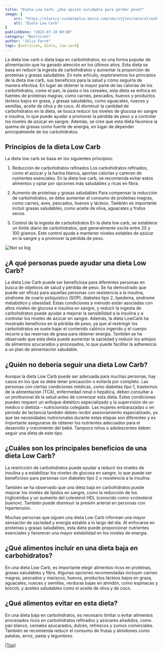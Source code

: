 ```yaml
---
title: "Dieta Low Carb: ¿Una opción saludable para perder peso?"
image: {
    src: "https://statics-cuidateplus.marca.com/cms/styles/natural/azblob/dieta-facil_0.jpg.webp?itok=r-q1Kx-0",
    alt: "Dieta Low Carb"
}
publishDate: "2023-07-10 00:00"
category: "Nutrición"
author: "Júlia Farré"
tags: [nutrición, dieta, low-carb]
---
```



La dieta low carb o dieta baja en carbohidratos, es una forma popular de alimentación que ha ganado atención en los últimos años. Esta dieta se basa en reducir la ingesta de carbohidratos y aumentar la proporción de proteínas y grasas saludables. En este artículo, exploraremos los principios de la dieta low carb, sus beneficios para la salud y cómo seguirla de manera efectiva. En lugar de obtener la mayor parte de las calorías de los carbohidratos, como el pan, la pasta o los cereales, esta dieta se enfoca en fuentes de proteínas magras, como carnes, pescados, huevos y productos lácteos bajos en grasa, y grasas saludables, como aguacates, nueces y semillas, aceite de oliva y de coco. Al disminuir la cantidad de carbohidratos en la dieta, se busca reducir los niveles de glucosa en sangre e insulina, lo que puede ayudar a promover la pérdida de peso y a controlar los niveles de azúcar en sangre. Además, se cree que esta dieta favorece la quema de grasas como fuente de energía, en lugar de depender principalmente de los carbohidratos.


## Principios de la dieta Low Carb


La dieta low carb se basa en los siguientes principios:


1. Reducción de carbohidratos refinados
Los carbohidratos refinados, como el azúcar y la harina blanca, aportan calorías y carecen de nutrientes esenciales. En la dieta low carb, se recomienda evitar estos alimentos y optar por opciones más saludables y ricas en fibra.


2. Aumento de proteínas y grasas saludables
Para compensar la reducción de carbohidratos, se debe aumentar el consumo de proteínas magras, como carnes, aves, pescados, huevos y lácteos. También es importante incluir grasas saludables, como aceite de oliva, aguacates y frutos secos.


3. Control de la ingesta de carbohidratos
En la dieta low carb, se establece un límite diario de carbohidratos, que generalmente oscila entre 20 y 100 gramos. Este control ayuda a mantener niveles estables de azúcar en la sangre y a promover la pérdida de peso.

![Not so big](https://statics-cuidateplus.marca.com/cms/styles/natural/azblob/dieta-facil_0.jpg.webp?itok=r-q1Kx-0)

## ¿A qué personas puede ayudar una dieta Low Carb?


La dieta Low Carb puede ser beneficiosa para diferentes personas en busca de objetivos de salud y pérdida de peso. Se ha demostrado que puede ser eficaz para aquellas personas con resistencia a la insulina, síndrome de ovario poliquístico (SOP), diabetes tipo 2, lipedema, síndrome metabólico y obesidad. Estas condiciones a menudo están asociadas con altos niveles de glucosa e insulina en sangre, y reducir la ingesta de carbohidratos puede ayudar a mejorar la sensibilidad a la insulina y a controlar los niveles de azúcar en sangre.
Además, la dieta LowCarb ha mostrado beneficios en la pérdida de peso, ya que al restringir los carbohidratos se suele bajar el contenido calórico ingerido y el cuerpo recurre a las reservas de grasa para obtener energía. También se ha observado que esta dieta puede aumentar la saciedad y reducir los antojos de alimentos azucarados y procesados, lo que puede facilitar la adherencia a un plan de alimentación saludable.


## ¿Quién no debería seguir una dieta Low Carb?


Aunque la dieta Low Carb puede ser adecuada para muchas personas, hay casos en los que se debe tener precaución o evitarla por completo. Las personas con ciertas condiciones médicas, como diabetes tipo 1, trastornos de la alimentación (TCA), enfermedad renal o hepática, deben consultar a un profesional de la salud antes de comenzar esta dieta. Estas condiciones pueden requerir un enfoque dietético especializado y la supervisión de un médico o dietista – nutricionista colegiado.
Las mujeres embarazadas o en período de lactancia también deben recibir asesoramiento especializado, ya que las necesidades nutricionales durante estas etapas son diferentes y es importante asegurarse de obtener los nutrientes adecuados para el desarrollo y crecimiento del bebé. Tampoco niños o adolescentes deben seguir una dieta de este tipo.


## ¿Cuáles son los principales beneficios de una dieta Low Carb?


La restricción de carbohidratos puede ayudar a reducir los niveles de insulina y a estabilizar los niveles de glucosa en sangre, lo que puede ser beneficioso para personas con diabetes tipo 2 o resistencia a la insulina.


También se ha observado que una dieta baja en carbohidratos puede mejorar los niveles de lípidos en sangre, como la reducción de los triglicéridos y un aumento del colesterol HDL (conocido como «colesterol bueno»). También puede disminuir la presión arterial en personas con hipertensión.


Muchas personas que siguen una dieta Low Carb informan una mayor sensación de saciedad y energía estable a lo largo del día. Al enfocarse en proteínas y grasas saludables, esta dieta puede proporcionar nutrientes esenciales y favorecer una mayor estabilidad en los niveles de energía.


## ¿Qué alimentos incluir en una dieta baja en carbohidratos?


En una dieta Low Carb, es importante elegir alimentos ricos en proteínas, grasas saludables y fibra. Algunas opciones recomendadas incluyen carnes magras, pescados y mariscos, huevos, productos lácteos bajos en grasa, aguacates, nueces y semillas, verduras bajas en almidón, como espinacas y brócoli, y aceites saludables como el aceite de oliva y de coco.


## ¿Qué alimentos evitar en esta dieta?


En una dieta baja en carbohidratos, es necesario limitar o evitar alimentos procesados ricos en carbohidratos refinados y azúcares añadidos, como pan blanco, cereales azucarados, dulces, refrescos y zumos comerciales.  También se recomienda reducir el consumo de frutas y almidones como patatas, arroz, pasta y legumbres.


[[Top]](#top)